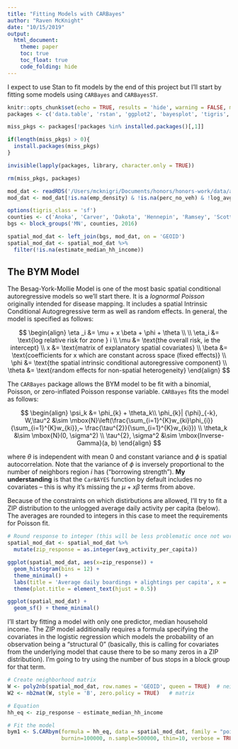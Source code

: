 ```yaml
---
title: "Fitting Models with CARBayes"
author: "Raven McKnight"
date: "10/15/2019"
output: 
  html_document:
    theme: paper
    toc: true
    toc_float: true
    code_folding: hide
---
```

I expect to use Stan to fit models by the end of this project but I'll start by fitting some models using `CARBayes` and `CARBayesST`. 

```r
knitr::opts_chunk$set(echo = TRUE, results = 'hide', warning = FALSE, message = FALSE)
packages <- c('data.table', 'rstan', 'ggplot2', 'bayesplot', 'tigris', 'sf', 'dplyr', 'CARBayes', 'spdep')

miss_pkgs <- packages[!packages %in% installed.packages()[,1]]

if(length(miss_pkgs) > 0){
  install.packages(miss_pkgs)
}

invisible(lapply(packages, library, character.only = TRUE))

rm(miss_pkgs, packages)

mod_dat <- readRDS('/Users/mcknigri/Documents/honors/honors-work/data/ag-modeling-data.RDS')
mod_dat <- mod_dat[!is.na(emp_density) & !is.na(perc_no_veh) & !log_avg_act == -Inf]

options(tigris_class = 'sf')
counties <- c('Anoka', 'Carver', 'Dakota', 'Hennepin', 'Ramsey', 'Scott', 'Washington')
bgs <- block_groups('MN', counties, 2016)

spatial_mod_dat <- left_join(bgs, mod_dat, on = 'GEOID')
spatial_mod_dat <- spatial_mod_dat %>%
  filter(!is.na(estimate_median_hh_income))
```


## The BYM Model

The Besag-York-Mollie Model is one of the most basic spatial conditional autoregressive models so we'll start there. It is a *lognormal Poisson* originally intended for disease mapping. It includes a spatial Intrinsic Conditional Autogregressive term as well as random effects. In general, the model is specified as follows: 

$$ 
\begin{align}
\eta _i &= \mu + x \beta + \phi + \theta \\
\\
\eta_i &= \text{log relative risk for zone } i \\
\mu &= \text{the overall risk, ie the intercept} \\
x &= \text{matrix of explanatory spatial covariates} \\
\beta &= \text{coefficients for x which are constant across space (fixed effects)} \\
\phi &= \text{the spatial intrinsic conditional autoregressive component} \\
\theta &= \text{random effects for non-spatial heterogeneity}
\end{align}
$$

The `CARBayes` package allows the BYM model to be fit with a binomial, Poisson, or zero-inflated Poisson response variable. `CARBayes` fits the model as follows: 

$$
\begin{align}
\psi_k &= \phi_{k} + \theta_k\\
\phi_{k}| {\phi}_{-k}, W,\tau^2 &\sim \mbox{N}\left(\frac{\sum_{i=1}^{K}w_{ki}\phi_{i}}{\sum_{i=1}^{K}w_{ki}},~
\frac{\tau^{2}}{\sum_{i=1}^{K}w_{ki}}) \\
\theta_k &\sim \mbox{N}(0, \sigma^2) \\
\tau^{2}, \sigma^2 &\sim \mbox{Inverse-Gamma}(a, b)
\end{align}
$$


where $\theta$ is independent with mean 0 and constant variance and $\phi$ is spatial autocorrelation. Note that the variance of $\phi$ is inversely proportional to the number of neighbors region $i$ has ("borrowing strength"). **My understanding** is that the `CarBAYES` function by default includes no covariates -- this is why it's missing the $\mu + x\beta$ terms from above.  

Because of the constraints on which distirbutions are allowed, I'll try to fit a ZIP distribution to the unlogged average daily activity per capita (below). The averages are rounded to integers in this case to meet the requirements for Poisson fit. 
```r
# Round response to integer (this will be less problematic once not working with averages)
spatial_mod_dat <- spatial_mod_dat %>%
  mutate(zip_response = as.integer(avg_activity_per_capita))

ggplot(spatial_mod_dat, aes(x=zip_response)) +
  geom_histogram(bins = 12) +
  theme_minimal() +
  labs(title = 'Average daily boardings + alightings per capita', x = 'boardings + alightings') +
  theme(plot.title = element_text(hjust = 0.5))

ggplot(spatial_mod_dat) +
  geom_sf() + theme_minimal()
```

I'll start by fitting a model with only one predictor, median household income. The ZIP model additionally requires a formula specifying the covariates in the logistic regression which  models the probability of an observation being a "structural 0" (basically, this is calling for covariates from the underlying model that cause there to be so many zeros in a ZIP distribution). I'm going to try using the number of bus stops in a block group for that term.  
```r
# Create neighborhood matrix
W <- poly2nb(spatial_mod_dat, row.names = 'GEOID', queen = TRUE)  # neighbors
W2 <- nb2mat(W, style = 'B', zero.policy = TRUE)   # matrix

# Equation
hh_eq <- zip_response ~ estimate_median_hh_income

# Fit the model
bym1 <- S.CARbym(formula = hh_eq, data = spatial_mod_dat, family = "poisson", W = W2,
                 burnin=100000, n.sample=500000, thin=10, verbose = TRUE)
```

